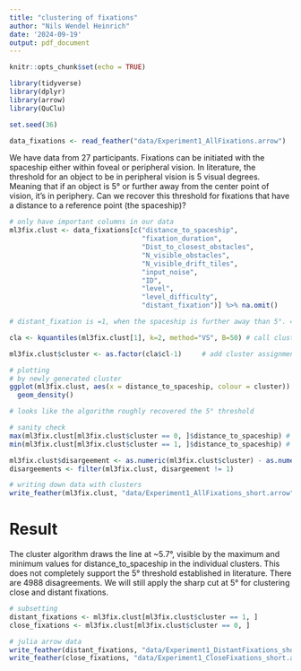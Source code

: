 ```yaml
---
title: "clustering of fixations"
author: "Nils Wendel Heinrich"
date: '2024-09-19'
output: pdf_document
---
```


```r
knitr::opts_chunk$set(echo = TRUE)
```

```r
library(tidyverse)
library(dplyr)
library(arrow)
library(QuClu)

set.seed(36)

```

```r

data_fixations <- read_feather("data/Experiment1_AllFixations.arrow")

```
We have data from 27 participants. Fixations can be initiated with the spaceship either within foveal or peripheral vision. In literature, the threshold for an object to be in peripheral vision is 5 visual degrees. Meaning that if an object is 5° or further away from the center point of vision, it's in periphery. Can we recover this threshold for fixations that have a distance to a reference point (the spaceship)?

```r

# only have important columns in our data
ml3fix.clust <- data_fixations[c("distance_to_spaceship",
                                 "fixation_duration",
                                 "Dist_to_closest_obstacles",
                          	     "N_visible_obstacles",
                                 "N_visible_drift_tiles",
                          	     "input_noise",
                          	     "ID",
                          	     "level",
                          	     "level_difficulty",
                                 "distant_fixation")] %>% na.omit()

# distant_fixation is =1, when the spaceship is further away than 5°. =0 otherwise.

cla <- kquantiles(ml3fix.clust[1], k=2, method="VS", B=50) # call cluster analysis

ml3fix.clust$cluster <- as.factor(cla$cl-1)		# add cluster assignment to data

# plotting
# by newly generated cluster
ggplot(ml3fix.clust, aes(x = distance_to_spaceship, colour = cluster)) +
  geom_density()

# looks like the algorithm roughly recovered the 5° threshold

# sanity check
max(ml3fix.clust[ml3fix.clust$cluster == 0, ]$distance_to_spaceship) # minimum distance of distant fixations
min(ml3fix.clust[ml3fix.clust$cluster == 1, ]$distance_to_spaceship) # maximum distance of close fixations

ml3fix.clust$disargeement <- as.numeric(ml3fix.clust$cluster) - as.numeric(ml3fix.clust$distant_fixation)
disargeements <- filter(ml3fix.clust, disargeement != 1)

# writing down data with clusters
write_feather(ml3fix.clust, "data/Experiment1_AllFixations_short.arrow")

```

# Result
The cluster algorithm draws the line at ~5.7°, visible by the maximum and minimum values for distance_to_spaceship in the individual clusters.
This does not completely support the 5° threshold established in literature. There are 4988 disagreements.
We will still apply the sharp cut at 5° for clustering close and distant fixations.


```r

# subsetting
distant_fixations <- ml3fix.clust[ml3fix.clust$cluster == 1, ]
close_fixations <- ml3fix.clust[ml3fix.clust$cluster == 0, ]

# julia arrow data
write_feather(distant_fixations, "data/Experiment1_DistantFixations_short.arrow")
write_feather(close_fixations, "data/Experiment1_CloseFixations_short.arrow")

```


